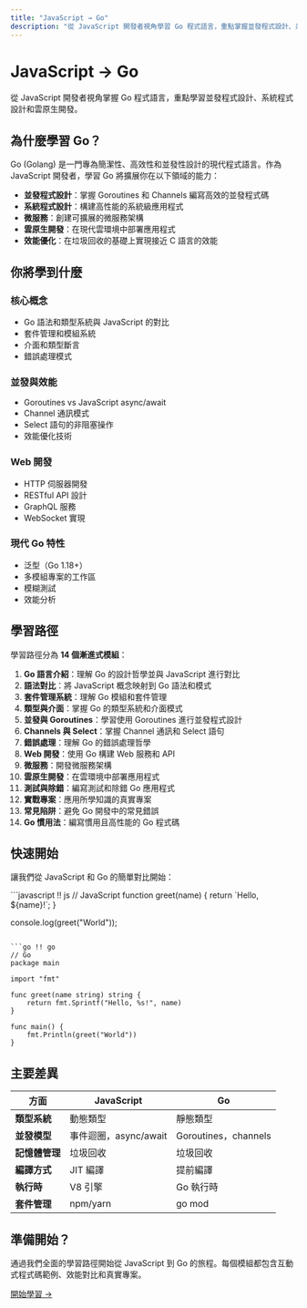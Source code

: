 ```yaml
---
title: "JavaScript → Go"
description: "從 JavaScript 開發者視角學習 Go 程式語言，重點掌握並發程式設計、系統程式設計和雲原生開發"
---
```


# JavaScript → Go

從 JavaScript 開發者視角掌握 Go 程式語言，重點學習並發程式設計、系統程式設計和雲原生開發。

## 為什麼學習 Go？

Go (Golang) 是一門專為簡潔性、高效性和並發性設計的現代程式語言。作為 JavaScript 開發者，學習 Go 將擴展你在以下領域的能力：

- **並發程式設計**：掌握 Goroutines 和 Channels 編寫高效的並發程式碼
- **系統程式設計**：構建高性能的系統級應用程式
- **微服務**：創建可擴展的微服務架構
- **雲原生開發**：在現代雲環境中部署應用程式
- **效能優化**：在垃圾回收的基礎上實現接近 C 語言的效能

## 你將學到什麼

### 核心概念
- Go 語法和類型系統與 JavaScript 的對比
- 套件管理和模組系統
- 介面和類型斷言
- 錯誤處理模式

### 並發與效能
- Goroutines vs JavaScript async/await
- Channel 通訊模式
- Select 語句的非阻塞操作
- 效能優化技術

### Web 開發
- HTTP 伺服器開發
- RESTful API 設計
- GraphQL 服務
- WebSocket 實現

### 現代 Go 特性
- 泛型（Go 1.18+）
- 多模組專案的工作區
- 模糊測試
- 效能分析

## 學習路徑

學習路徑分為 **14 個漸進式模組**：

1. **Go 語言介紹**：理解 Go 的設計哲學並與 JavaScript 進行對比
2. **語法對比**：將 JavaScript 概念映射到 Go 語法和模式
3. **套件管理系統**：理解 Go 模組和套件管理
4. **類型與介面**：掌握 Go 的類型系統和介面模式
5. **並發與 Goroutines**：學習使用 Goroutines 進行並發程式設計
6. **Channels 與 Select**：掌握 Channel 通訊和 Select 語句
7. **錯誤處理**：理解 Go 的錯誤處理哲學
8. **Web 開發**：使用 Go 構建 Web 服務和 API
9. **微服務**：開發微服務架構
10. **雲原生開發**：在雲環境中部署應用程式
11. **測試與除錯**：編寫測試和除錯 Go 應用程式
12. **實戰專案**：應用所學知識的真實專案
13. **常見陷阱**：避免 Go 開發中的常見錯誤
14. **Go 慣用法**：編寫慣用且高性能的 Go 程式碼

## 快速開始

讓我們從 JavaScript 和 Go 的簡單對比開始：

<UniversalEditor title="Hello World 對比" compare={true}>
```javascript !! js
// JavaScript
function greet(name) {
    return `Hello, ${name}!`;
}

console.log(greet("World"));
```

```go !! go
// Go
package main

import "fmt"

func greet(name string) string {
    return fmt.Sprintf("Hello, %s!", name)
}

func main() {
    fmt.Println(greet("World"))
}
```
</UniversalEditor>

## 主要差異

| 方面 | JavaScript | Go |
|------|------------|----|
| **類型系統** | 動態類型 | 靜態類型 |
| **並發模型** | 事件迴圈，async/await | Goroutines，channels |
| **記憶體管理** | 垃圾回收 | 垃圾回收 |
| **編譯方式** | JIT 編譯 | 提前編譯 |
| **執行時** | V8 引擎 | Go 執行時 |
| **套件管理** | npm/yarn | go mod |

## 準備開始？

通過我們全面的學習路徑開始從 JavaScript 到 Go 的旅程。每個模組都包含互動式程式碼範例、效能對比和真實專案。

[開始學習 →](/js2go/module-00-go-introduction) 